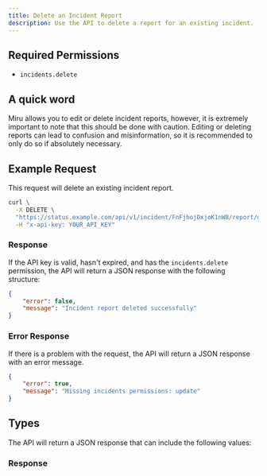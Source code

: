 ```yaml
---
title: Delete an Incident Report
description: Use the API to delete a report for an existing incident.
---
```


## Required Permissions

-   `incidents.delete`

## A quick word

Miru allows you to edit or delete incident reports, however, it is extremely important to note that this should be done with caution. Editing or deleting reports can lead to confusion and misinformation, so it is recommended to only do so if absolutely necessary.

## Example Request

This request will delete an existing incident report.

```bash
curl \
  -X DELETE \
  "https://status.example.com/api/v1/incident/FnFjhojDxjoK1nWB/report/gdGKS29ZhFprMvvM" \
  -H "x-api-key: YOUR_API_KEY"
```

### Response

If the API key is valid, hasn't expired, and has the `incidents.delete` permission, the API will return a JSON response with the following structure:

```json
{
	"error": false,
	"message": "Incident report deleted successfully"
}
```

### Error Response

If there is a problem with the request, the API will return a JSON response with an error message.

```json
{
	"error": true,
	"message": "Missing incidents permissions: update"
}
```

## Types

The API will return a JSON response that can include the following values:

### Response

<AutoTypeTable path="./types/response.ts" name="BaseResponse" />
